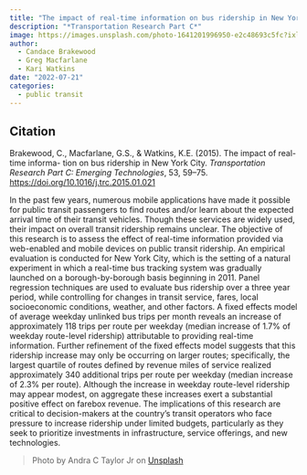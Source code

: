 ```yaml
---
title: "The impact of real-time information on bus ridership in New York City"
description: "*Transportation Research Part C*"
image: https://images.unsplash.com/photo-1641201996950-e2c48693c5fc?ixlib=rb-4.0.3&ixid=M3wxMjA3fDB8MHxwaG90by1wYWdlfHx8fGVufDB8fHx8fA%3D%3D&auto=format&fit=crop&w=1473&q=80
author: 
  - Candace Brakewood
  - Greg Macfarlane
  - Kari Watkins
date: "2022-07-21"
categories:
  - public transit
---
```


::: {.callout-note appearance="simple"}

## Citation

Brakewood, C., Macfarlane, G.S., & Watkins, K.E. (2015). The impact of real-time informa- tion on bus ridership in New York City. *Transportation Research Part C: Emerging Technologies*, 53, 59–75. <https://doi.org/10.1016/j.trc.2015.01.021>

:::


In the past few years, numerous mobile applications have made it possible for public transit passengers to find routes and/or learn about the expected arrival time of their transit vehicles. Though these services are widely used, their impact on overall transit ridership remains unclear. The objective of this research is to assess the effect of real-time information provided via web-enabled and mobile devices on public transit ridership. An empirical evaluation is conducted for New York City, which is the setting of a natural experiment in which a real-time bus tracking system was gradually launched on a borough-by-borough basis beginning in 2011. Panel regression techniques are used to evaluate bus ridership over a three year period, while controlling for changes in transit service, fares, local socioeconomic conditions, weather, and other factors. A fixed effects model of average weekday unlinked bus trips per month reveals an increase of approximately 118 trips per route per weekday (median increase of 1.7% of weekday route-level ridership) attributable to providing real-time information. Further refinement of the fixed effects model suggests that this ridership increase may only be occurring on larger routes; specifically, the largest quartile of routes defined by revenue miles of service realized approximately 340 additional trips per route per weekday (median increase of 2.3% per route). Although the increase in weekday route-level ridership may appear modest, on aggregate these increases exert a substantial positive effect on farebox revenue. The implications of this research are critical to decision-makers at the country’s transit operators who face pressure to increase ridership under limited budgets, particularly as they seek to prioritize investments in infrastructure, service offerings, and new technologies.

> Photo by Andra C Taylor Jr on [Unsplash](https://unsplash.com/photos/6HCKP76U2LA)